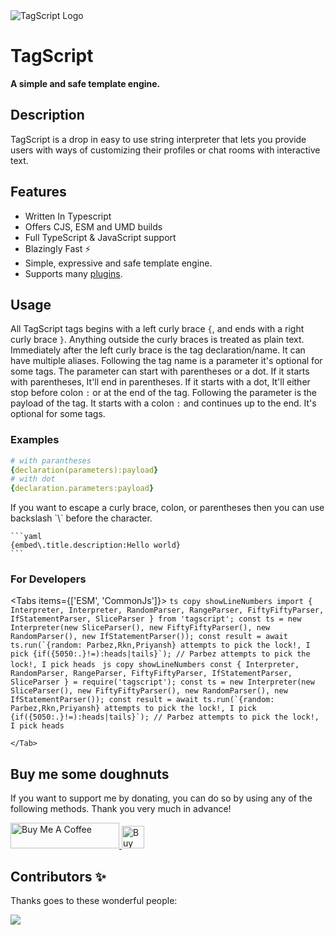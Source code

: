 

<div className="flex justify-center items-center flex-col">

<Image src={Logo} alt="TagScript Logo" width={250} height={250} placeholder="blur" />

# TagScript

**A simple and safe template engine.**

</div>

## Description

TagScript is a drop in easy to use string interpreter that lets you provide users with ways of customizing their profiles or chat rooms with interactive text.

## Features

-   Written In Typescript
-   Offers CJS, ESM and UMD builds
-   Full TypeScript & JavaScript support
-   Blazingly Fast ⚡
-   Simple, expressive and safe template engine.
-   Supports many [plugins](/plugins).

## Usage

All TagScript tags begins with a left curly brace `{`, and ends with a right curly brace `}`. Anything outside the curly braces is treated as
plain text. Immediately after the left curly brace is the tag declaration/name. It can have multiple aliases. Following the tag name is a
parameter it's optional for some tags. The parameter can start with parentheses or a dot. If it starts with parentheses, It'll end in parentheses.
If it starts with a dot, It'll either stop before colon `:` or at the end of the tag. Following the parameter is the payload of the tag. It starts
with a colon `:` and continues up to the end. It's optional for some tags.

### Examples

```yaml
# with parantheses
{declaration(parameters):payload}
# with dot
{declaration.parameters:payload}
```

<Callout type="info" emoji={null}>
	If you want to escape a curly brace, colon, or parentheses then you can use backslash `\` before the character.

    ```yaml
    {embed\.title.description:Hello world}
    ```

</Callout>

### For Developers

<Tabs items={['ESM', 'CommonJs']}>
	<Tab>
		```ts copy showLineNumbers
			import { Interpreter, Interpreter, RandomParser, RangeParser, FiftyFiftyParser, IfStatementParser, SliceParser } from 'tagscript';
    		const ts = new Interpreter(new SliceParser(), new FiftyFiftyParser(), new RandomParser(), new IfStatementParser());
    		const result = await ts.run(`{random: Parbez,Rkn,Priyansh} attempts to pick the lock!, I pick {if({5050:.}!=):heads|tails}`);
    		// Parbez attempts to pick the lock!, I pick heads
    	```
    </Tab>
    <Tab>
    	```js copy showLineNumbers
    		const { Interpreter, RandomParser, RangeParser, FiftyFiftyParser, IfStatementParser, SliceParser } = require('tagscript');
    		const ts = new Interpreter(new SliceParser(), new FiftyFiftyParser(), new RandomParser(), new IfStatementParser());
    		const result = await ts.run(`{random: Parbez,Rkn,Priyansh} attempts to pick the lock!, I pick {if({5050:.}!=):heads|tails}`);
    		// Parbez attempts to pick the lock!, I pick heads
    	```

    </Tab>

</Tabs>

## Buy me some doughnuts

If you want to support me by donating, you can do so by using any of the following methods. Thank you very much in advance!

<div className="flex justify-center items-center gap-10">
	<a href="https://www.buymeacoffee.com/parbez" rel="noreferrer" target="_blank">
		<img src="https://cdn.buymeacoffee.com/buttons/default-orange.png" alt="Buy Me A Coffee" height="41" width="174" />
	</a>
	<a href="https://ko-fi.com/Y8Y1CBIJH" rel="noreferrer" target="_blank">
		<img
			height="36"
			style={{ border: '0px', height: '36px' }}
			src="https://cdn.ko-fi.com/cdn/kofi4.png?v=3"
			border="0"
			alt="Buy Me a Coffee at ko-fi.com"
		/>
	</a>
</div>

## Contributors ✨

Thanks goes to these wonderful people:

<a href="https://github.com/imranbarbhuiya/TagScript/graphs/contributors">
	<img src="https://contrib.rocks/image?repo=imranbarbhuiya/TagScript" />
</a>

